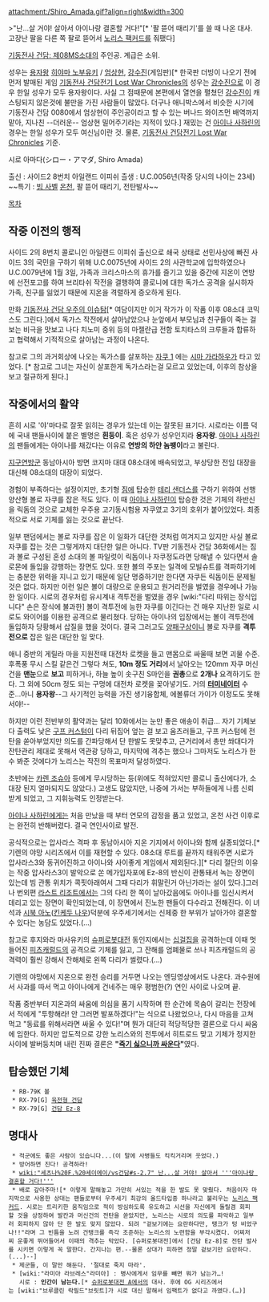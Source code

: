 attachment:/Shiro_Amada.gif?align=right&width=300

>"난...살 거야! 살아서 아이나랑 결혼할 거다!"[* '팔 뜯어 때리기'를 쓸 때 나온 대사. 고장난 팔을 다른 쪽 팔로 뜯어서 [[노리스 팩커드]]를 줘팼다]

[[기동전사 건담: 제08MS소대]]의 주인공. 계급은 소위. 

성우는 [[용자왕]] [[히야마 노부유키]] / [[엄상현]], [[강수진]](게임판)[* 한국판 더빙이 나오기 전에 먼저 발매된 게임 [[기동전사 건담전기 Lost War Chronicles]]의 성우는 [[강수진]]으로 이 경우 한일 성우가 모두 용자왕이다. 사실 그 점때문에 본편에서 열연을 펼쳤던 [[강수진]]이 캐스팅되지 않은것에 불만을 가진 사람들이 많았다. 더구나 애니박스에서 비슷한 시기에 기동전사 건담 0080에서 엄상현이 주인공이라고 할 수 있는 버나드 와이즈먼 배역까지 맡아, 지나친 --더러운-- 엄상현 밀어주기라는 지적이 있다.] 재밌는 건 [[아이나 사하린]]의 경우는 한일 성우가 모두 여신님이란 것. 물론, [[기동전사 건담전기 Lost War Chronicles]] 기준.

시로 아마다(シロー・アマダ, Shiro Amada)

출신 : 사이드2 8번치 아일랜드 이피쉬
츨생 : U.C.0056년(작중 당시의 나이는 23세)
~~특기 : [[빔 사벨]] [[온천]], 팔 뜯어 때리기, 전탄발사~~

[[목차]]

== 작중 이전의 행적 ==
사이드 2의 8번치 콜로니인 아일랜드 이피쉬 출신으로 쇄국 상태로 선민사상에 빠진 사이드 3의 국민을 구하기 위해 U.C.0075년에 사이드 2의 사관학교에 입학하였으나 U.C.0079년에 1월 3일, 가족과 크리스마스의 휴가를 즐기고 있을 중간에 지온이 연방에 선전포고를 하여 브리타쉬 작전을 결행하여 콜로니에 대한 독가스 공격을 실시하자 가족, 친구를 잃었기 때문에 지온을 격렬하게 증오하게 된다.

만화 [[기동전사 건담 우주의 이슈탐]][* 여담이지만 이거 작가가 이 작품 이후 08소대 코믹스도 그린다.]에서 독가스 작전에서 살아남았으나 눈앞에서 부모님과 친구들이 죽는 걸 보는 비극을 맛보고 나다 치노미 중위 등의 마젤란급 전함 토치타스의 크루들과 합류하고 협력해서 기적적으로 살아남는 과정이 나온다.

참고로 그의 과거회상에 나오는 독가스를 살포하는 [[자쿠 1]] 에는 [[시마 가라하우]]가 타고 있었다. [* 참고로 그녀는 자신이 살포한게 독가스라는걸 모르고 있었는데, 이후의 참상을 보고 절규하게 된다.]

== 작중에서의 활약 ==
흔히 시로 '야'마다로 잘못 읽히는 경우가 있는데 이는 잘못된 표기다. 시로라는 이름 덕에 국내 팬들사이에 붙은 별명은 '''흰둥이'''. 혹은 성우가 성우인지라 '''용자왕'''. [[아이나 사하린]]의 팬들에게는 아이나를 채갔다는 이유로 '''연방의 하얀 놈팽이'''라고 불린다.

[[지구연방군]] 동남아시아 방면 코지마 대대 08소대에 배속되었고, 부상당한 전임 대장을 대신해 08소대의 대장이 되었다.

경험이 부족하다는 설정이지만, 초기형 [[짐]]에 탑승한 [[테리 샌더스]]를 구하기 위하여 선행양산형 볼로 자쿠를 잡은 적도 있다. 이 때 [[아이나 사하린]]이 탑승한 것은 기체의 하반신을 릭돔의 것으로 교체한 우주용 고기동시험용 자쿠였고 3기의 호위가 붙어있었다. 최종적으로 서로 기체를 잃는 것으로 끝난다.

일부 팬덤에서는 볼로 자쿠를 잡은 이 일화가 대단한 것처럼 여겨지고 있지만 사실 볼로 자쿠를 잡는 것은 그렇게까지 대단한 일은 아니다. TV판 기동전사 건담 36화에서는 짐과 볼로 구성된 혼성 소대의 볼 파일럿이 릭돔이나 자쿠정도라면 당해낼 수 있다면서 솔로몬에 돌입을 강행하는 장면도 있다. 또한 볼의 주포는 일격에 모빌슈트를 격파하기에는 충분한 위력을 지니고 있기 때문에 일단 명중하기만 한다면 자쿠든 릭돔이든 문제될 것은 없다. 하지만 이런 일은 볼이 대량으로 운용되고 원거리전을 벌였을 경우에나 가능한 일이다. 시로의 경우처럼 유시계내 격투전을 벌였을 경우 [wiki:"다리 따위는 장식입니다" 손은 장식에 불과한] 볼이 격투전에 능한 자쿠를 이긴다는 건 매우 지난한 일로 시로도 와이어를 이용한 공격으로 물리쳤다. 당하는 아이나의 입장에서는 볼이 격투전에 돌입하자 당황해서 삽질을 했을 것이다. 결국 그러고도 [[양패구상]]이니 볼로 자쿠를 '''격투전으로''' 잡은 일은 대단한 일 맞다.

애니 중반의 게릴라 마을 지원전때 대전차 로켓을 들고 맨몸으로 싸울때 보면 괴물 수준. 후폭풍 무시 스킬 같은건 그렇다 쳐도, '''10m 정도 거리'''에서 날아오는 120mm 자쿠 머신건을 '''맨눈'''으로 '''보고''' 피하거나, 하늘 높이 솟구친 S마인을 '''권총'''으로 '''2개나''' 요격하기도 한다. 그 외에 50cm 정도 되는 구멍에 대전차 로켓을 꽂아넣기도. 거의 '''[[터미네이터]]''' 수준...아니 '''용자왕'''--그 사기적인 능력을 가진 생기융합체, 에볼류더 가이가 이정도도 못해서야!--

하지만 이런 전반부의 활약과는 달리 10화에서는 눈만 좋은 애송이 취급... 자기 기체보다 출력도 낮은 [[구프 커스텀]]이 다리 뒤집어 엎는 걸 보고 움츠러들고, 구프 커스텀에 전탄을 쏟아부었지만 의도를 간파당해서 단 한발도 못맞추고, 근거리에서 총만 쏴대다가 잔탄관리 제대로 못해서 역관광 당하고, 마지막에 격추는 했으나 그마저도 노리스가 한 수 봐준 것에다가 노리스는 작전의 목표마저 달성하였다.

초반에는 [[카렌 조슈아]] 등에게 무시당하는 등(위에도 적혀있지만 콜로니 출신에다가, 소대장 된지 얼마되지도 않았다.) 고생도 많았지만, 나중에 가서는 부하들에게 나름 신뢰 받게 되었고, 그 지휘능력도 인정받는다.

[[아이나 사하린]]에게는 처음 만났을 때 부터 연모의 감정을 품고 있었고, 온천 사건 이후로는 완전히 반해버렸다. 결국 연인사이로 발전.

공식적으로는 압사라스 격파 후 동남아시아 지온 기지에서 아이나와 함께 실종되었다.[* 기렌의 야망 시리즈에서 이를 재현할 수 있다. 08소대 루트를 끝까지 태워주면 시로가 압사라스3와 동귀어진하고 아이나와 사이좋게 게임에서 제외된다.][* 다리 절단의 이유는 작중 압사라스3이 발악으로 쏜 메가입자포에 Ez-8의 반신이 관통돼서 녹는 장면이 있는데 빔 관통 위치가 콕핏아래여서 그때 다리가 휘말린거 아닌가라는 설이 있다.]그러나 번외편 [[라스트 리조트]]에서는 그의 다리 한 쪽이 날아갔음에도 아이나를 임신시켜서 데리고 있는 장면이 확인되었는데, 이 장면에서 진노한 팬들이 다수라고 전해진다. 이 녀석과 [[시북 아노]]([[킨케두 나우]])덕분에 우주세기에서는 신체중 한 부위가 날아가야 결혼할 수 있다는 농담도 있었다.(…)

참고로 후지와라 마사유키의 [[슈퍼로봇대전]] 동인지에서는 [[십걸집]]을 공격하는데 이때 멋들어진 [[피츠캐럴드]]의 공격으로 기체를 잃고, 그 잔해를 엄폐물로 쓰나 피츠캐럴드의 공격력이 훨씬 강해서 잔해체로 왼쪽 다리가 썰렸다.(...)

기렌의 야망에서 지온으로 완전 승리를 거두면 나오는 엔딩영상에서도 나온다. 과수원에서 사과를 따서 먹고 아이나에게 건네주는 매우 평범한(?) 연인 사이로 나오며 끝.

작품 중반부터 지온과의 싸움에 의심을 품기 시작하며 한 순간에 목숨이 갈리는 전장에서 적에게 "투항해라! 안 그러면 발포하겠다!"는 식으로 나왔었으나, 다시 마음을 고쳐 먹고 "동료를 위해서라면 싸울 수 있다!"며 뭔가 대단히 적당적당한 결론으로 다시 싸움에 임한다. 하지만 압도적으로 강한 노리스와의 전투에서 히트로드 맞고 기체가 정지한 사이에 발버둥치며 내린 진짜 결론은 '''"[[전쟁|죽기 싫으니까 싸운다]]"'''였다.
== 탑승했던 기체  == 
  * RB-79K 볼
  * RX-79[G] [[육전형 건담]]
  * RX-79[G] [[건담 Ez-8]]

== 명대사 ==
  * 적군에도 좋은 사람이 있습니다...(이 말에 사병들도 킥킥거리며 웃었다.)
  * 방어하면 진다! 공격하라!
  * [[wiki:"세츠나%20F.%20세이에이/vs건담#s-2.7" 난...살 거야! 살아서 '''아이나랑 결혼할 거다!''']]
  * 배로 갚아주마![* 이렇게 말해놓고 가만히 서있는 적을 한 발도 못 맞췄다. 처음이자 마지막으로 사용한 상대는 팬들로부터 우주세기 최강의 올드타입중 하나라고 불리우는 [[노리스 팩커드]]. 시로는 트리키한 움직임으로 적이 방심하도록 유도하고 시선을 자신에게 돌릴겸 회피할 것을 상정하여 발칸과 머신건의 전탄을 쏟았지만, 노리스는 시로의 의도를 파악하고 일부러 회피하지 않아 단 한 발도 맞지 않았다. 되려 "겉보기에는 요란하다만, 탱크가 텅 비었구나!!"라며 그 빈틈을 노려 건탱크를 즉각 조준하는 노리스의 노련함을 부각시켰다. 어찌저찌 운좋게 뛰어들어서 이때의 격추는 막았다. [슈퍼로봇대전]에서 [건담 Ez-8]로 전탄 발사를 시키면 이렇게 꼭 말한다. 간지나는 편.--물론 상대가 피하면 정말 겉보기만 요란하다.(...)--]
  * 제군들, 이 말만 해둔다. '절대로 죽지 마라'.
  * [wiki:"라미아 라브레스"라미아] : 병사에게서 임무를 빼면 뭐가 남는가…!
    시로 : '''인간이 남는다.'''[* [[슈퍼로봇대전 A]]에서의 대사. 후에 OG 시리즈에서는 [wiki:"브루클린 락필드"브릿트]가 시로 대신 말해서 임팩트가 없다고 까였다.(…)]
  
